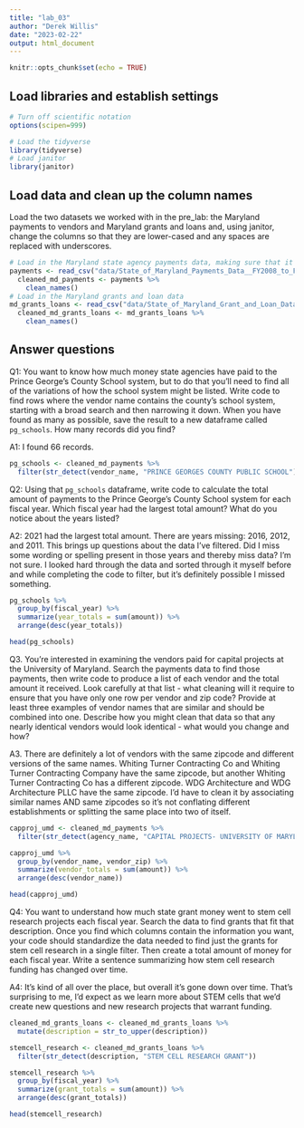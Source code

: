 ```yaml
---
title: "lab_03"
author: "Derek Willis"
date: "2023-02-22"
output: html_document
---
```


```r
knitr::opts_chunk$set(echo = TRUE)
```

## Load libraries and establish settings

```r
# Turn off scientific notation
options(scipen=999)

# Load the tidyverse
library(tidyverse)
# Load janitor
library(janitor)
```

## Load data and clean up the column names

Load the two datasets we worked with in the pre_lab: the Maryland payments to vendors and Maryland grants and loans and, using janitor, change the columns so that they are lower-cased and any spaces are replaced with underscores.

```r
# Load in the Maryland state agency payments data, making sure that it correctly sets the datatypes using all of the rows
payments <- read_csv("data/State_of_Maryland_Payments_Data__FY2008_to_FY2023.csv", guess_max=322138)
  cleaned_md_payments <- payments %>% 
    clean_names()
# Load in the Maryland grants and loan data
md_grants_loans <- read_csv("data/State_of_Maryland_Grant_and_Loan_Data__FY2009_to_FY2022.csv")
  cleaned_md_grants_loans <- md_grants_loans %>%
    clean_names()
```

## Answer questions

Q1: You want to know how much money state agencies have paid to the Prince George's County School system, but to do that you'll need to find all of the variations of how the school system might be listed. Write code to find rows where the vendor name contains the county's school system, starting with a broad search and then narrowing it down. When you have found as many as possible, save the result to a new dataframe called `pg_schools`. How many records did you find?

A1: I found 66 records.
```r
pg_schools <- cleaned_md_payments %>% 
  filter(str_detect(vendor_name, "PRINCE GEORGES COUNTY PUBLIC SCHOOL") | str_detect(vendor_name, "PG COUNTY PUBLIC SCHOOL") | str_detect(vendor_name, "PRINCE GEORGES COUNTY SCHOOL") | str_detect(vendor_name, "PRINCE GEORGES PUBLIC SCHOOLS"))
```

Q2: Using that `pg_schools` dataframe, write code to calculate the total amount of payments to the Prince George's County School system for each fiscal year. Which fiscal year had the largest total amount? What do you notice about the years listed?

A2: 2021 had the largest total amount. There are years missing: 2016, 2012, and 2011. This brings up questions about the data I've filtered. Did I miss some wording or spelling present in those years and thereby miss data? I'm not sure. I looked hard through the data and sorted through it myself before and while completing the code to filter, but it's definitely possible I missed something. 

```r
pg_schools %>% 
  group_by(fiscal_year) %>% 
  summarize(year_totals = sum(amount)) %>% 
  arrange(desc(year_totals)) 

head(pg_schools)

```
Q3. You're interested in examining the vendors paid for capital projects at the University of Maryland. Search the payments data to find those payments, then write code to produce a list of each vendor and the total amount it received. Look carefully at that list - what cleaning will it require to ensure that you have only one row per vendor and zip code? Provide at least three examples of vendor names that are similar and should be combined into one. Describe how you might clean that data so that any nearly identical vendors would look identical - what would you change and how?

A3. There are definitely a lot of vendors with the same zipcode and different versions of the same names. Whiting Turner Contracting Co and Whiting Turner Contracting Company have the same zipcode, but another Whiting Turner Contracting Co has a different zipcode. WDG Architecture and WDG Architecture PLLC have the same zipcode. I'd have to clean it by associating similar names AND same zipcodes so it's not conflating different establishments or splitting the same place into two of itself.

```r
capproj_umd <- cleaned_md_payments %>%
  filter(str_detect(agency_name, "CAPITAL PROJECTS- UNIVERSITY OF MARYLAND"))

capproj_umd %>% 
  group_by(vendor_name, vendor_zip) %>% 
  summarize(vendor_totals = sum(amount)) %>% 
  arrange(desc(vendor_name)) 

head(capproj_umd)
```

Q4: You want to understand how much state grant money went to stem cell research projects each fiscal year. Search the data to find grants that fit that description. Once you find which columns contain the information you want, your code should standardize the data needed to find just the grants for stem cell research in a single filter. Then create a total amount of money for each fiscal year. Write a sentence summarizing how stem cell research funding has changed over time.

A4: It's kind of all over the place, but overall it's gone down over time. That's surprising to me, I'd expect as we learn more about STEM cells that we'd create new questions and new research projects that warrant funding.

```r
cleaned_md_grants_loans <- cleaned_md_grants_loans %>%
  mutate(description = str_to_upper(description)) 

stemcell_research <- cleaned_md_grants_loans %>% 
  filter(str_detect(description, "STEM CELL RESEARCH GRANT"))

stemcell_research %>% 
  group_by(fiscal_year) %>% 
  summarize(grant_totals = sum(amount)) %>% 
  arrange(desc(grant_totals)) 

head(stemcell_research)

```
